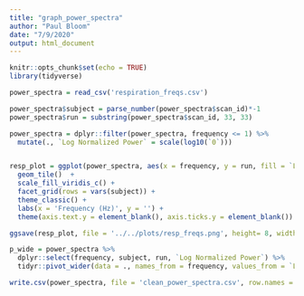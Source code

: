 ```yaml
---
title: "graph_power_spectra"
author: "Paul Bloom"
date: "7/9/2020"
output: html_document
---
```


```r
knitr::opts_chunk$set(echo = TRUE)
library(tidyverse)
```

```r
power_spectra = read_csv('respiration_freqs.csv')
```


```r
power_spectra$subject = parse_number(power_spectra$scan_id)*-1
power_spectra$run = substring(power_spectra$scan_id, 33, 33)

power_spectra = dplyr::filter(power_spectra, frequency <= 1) %>%
  mutate(., `Log Normalized Power` = scale(log10(`0`)))


resp_plot = ggplot(power_spectra, aes(x = frequency, y = run, fill = `Log Normalized Power`)) +
  geom_tile()  +
  scale_fill_viridis_c() +
  facet_grid(rows = vars(subject)) +
  theme_classic() +
  labs(x = 'Frequency (Hz)', y = '') +
  theme(axis.text.y = element_blank(), axis.ticks.y = element_blank())

ggsave(resp_plot, file = '../../plots/resp_freqs.png', height= 8, width = 8)
```


```r
p_wide = power_spectra %>%
  dplyr::select(frequency, subject, run, `Log Normalized Power`) %>%
  tidyr::pivot_wider(data = ., names_from = frequency, values_from = `Log Normalized Power`)

write.csv(power_spectra, file = 'clean_power_spectra.csv', row.names = FALSE)

```

